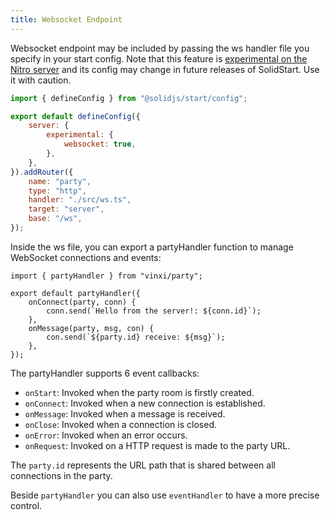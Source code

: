 ```yaml
---
title: Websocket Endpoint
---
```


Websocket endpoint may be included by passing the ws handler file you specify in your start config.
Note that this feature is [experimental on the Nitro server](https://nitro.unjs.io/guide/websocket#opt-in-to-the-experimental-feature) and its config may change in future releases of SolidStart. Use it with caution.

```js
import { defineConfig } from "@solidjs/start/config";

export default defineConfig({
	server: {
		experimental: {
			websocket: true,
		},
	},
}).addRouter({
	name: "party",
	type: "http",
	handler: "./src/ws.ts",
	target: "server",
	base: "/ws",
});
```

Inside the ws file, you can export a partyHandler function to manage WebSocket connections and events:

```tsx
import { partyHandler } from "vinxi/party";

export default partyHandler({
	onConnect(party, conn) {
		conn.send(`Hello from the server!: ${conn.id}`);
	},
	onMessage(party, msg, con) {
		con.send(`${party.id} receive: ${msg}`);
	},
});
```

The partyHandler supports 6 event callbacks:

- `onStart`: Invoked when the party room is firstly created.
- `onConnect`: Invoked when a new connection is established.
- `onMessage`: Invoked when a message is received.
- `onClose`: Invoked when a connection is closed.
- `onError`: Invoked when an error occurs.
- `onRequest`: Invoked on a HTTP request is made to the party URL.

The `party.id` represents the URL path that is shared between all connections in the party.

Beside `partyHandler` you can also use `eventHandler` to have a more precise control.
